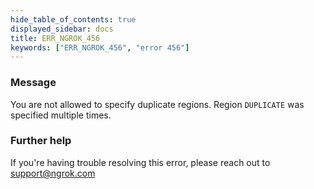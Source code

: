 ```yaml
---
hide_table_of_contents: true
displayed_sidebar: docs
title: ERR_NGROK_456
keywords: ["ERR_NGROK_456", "error 456"]
---
```


### Message

You are not allowed to specify duplicate regions. Region `DUPLICATE` was specified multiple times.

### Further help

If you're having trouble resolving this error, please reach out to [support@ngrok.com](mailto:support@ngrok.com?subject=Help%20with%20ERR_NGROK_456)
